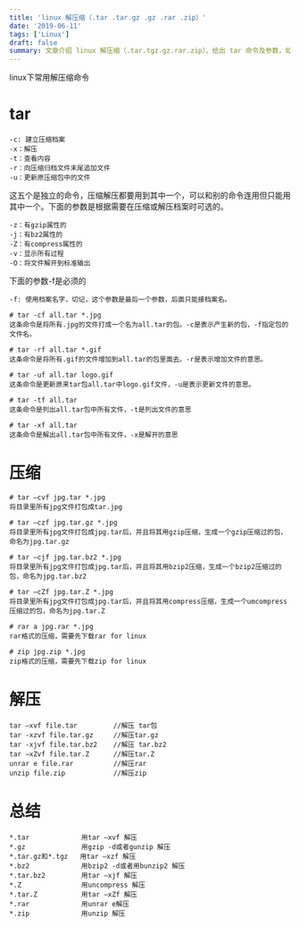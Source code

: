 ```yaml
---
title: 'linux 解压缩（.tar .tar.gz .gz .rar .zip）'
date: '2019-06-11'
tags: ['Linux']
draft: false
summary: 文章介绍 linux 解压缩（.tar.tgz.gz.rar.zip），给出 tar 命令及参数，如 -c 建包、-x 解压等，还列举多种压缩格式（如 tar、gz、bz2 等）及相应解压命令，方便用户在 linux 系统中进行文件压缩解压操作。 
---
```


linux下常用解压缩命令

# tar
```
-c: 建立压缩档案
-x：解压
-t：查看内容
-r：向压缩归档文件末尾追加文件
-u：更新原压缩包中的文件
```
这五个是独立的命令，压缩解压都要用到其中一个，可以和别的命令连用但只能用其中一个。下面的参数是根据需要在压缩或解压档案时可选的。
```
-z：有gzip属性的
-j：有bz2属性的
-Z：有compress属性的
-v：显示所有过程
-O：将文件解开到标准输出
```

下面的参数-f是必须的
```
-f: 使用档案名字，切记，这个参数是最后一个参数，后面只能接档案名。

# tar -cf all.tar *.jpg 
这条命令是将所有.jpg的文件打成一个名为all.tar的包。-c是表示产生新的包，-f指定包的文件名。 

# tar -rf all.tar *.gif 
这条命令是将所有.gif的文件增加到all.tar的包里面去。-r是表示增加文件的意思。 

# tar -uf all.tar logo.gif 
这条命令是更新原来tar包all.tar中logo.gif文件，-u是表示更新文件的意思。 

# tar -tf all.tar 
这条命令是列出all.tar包中所有文件，-t是列出文件的意思 

# tar -xf all.tar 
这条命令是解出all.tar包中所有文件，-x是解开的意思 
```

# 压缩
```
# tar –cvf jpg.tar *.jpg      
将目录里所有jpg文件打包成tar.jpg

# tar –czf jpg.tar.gz *.jpg 
将目录里所有jpg文件打包成jpg.tar后，并且将其用gzip压缩，生成一个gzip压缩过的包，命名为jpg.tar.gz

# tar –cjf jpg.tar.bz2 *.jpg  
将目录里所有jpg文件打包成jpg.tar后，并且将其用bzip2压缩，生成一个bzip2压缩过的包，命名为jpg.tar.bz2

# tar –cZf jpg.tar.Z *.jpg    
将目录里所有jpg文件打包成jpg.tar后，并且将其用compress压缩，生成一个umcompress压缩过的包，命名为jpg.tar.Z

# rar a jpg.rar *.jpg
rar格式的压缩，需要先下载rar for linux

# zip jpg.zip *.jpg
zip格式的压缩，需要先下载zip for linux
```

# 解压
```
tar –xvf file.tar         //解压 tar包
tar -xzvf file.tar.gz     //解压tar.gz
tar -xjvf file.tar.bz2    //解压 tar.bz2
tar –xZvf file.tar.Z      //解压tar.Z
unrar e file.rar          //解压rar
unzip file.zip            //解压zip
```

# 总结
```
*.tar             用tar –xvf 解压
*.gz              用gzip -d或者gunzip 解压
*.tar.gz和*.tgz   用tar –xzf 解压
*.bz2             用bzip2 -d或者用bunzip2 解压
*.tar.bz2         用tar –xjf 解压
*.Z               用uncompress 解压
*.tar.Z           用tar –xZf 解压
*.rar             用unrar e解压
*.zip             用unzip 解压
```